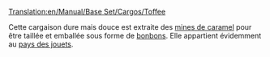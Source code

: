 [[Translation:en/Manual/Base Set/Cargos/Toffee]]

{{fr/Manual/Base Set/Cargos/Cargaison|nom=Caramel
|image=en/Manual/Base Set/ToffeeQuarry.png
|produit=[[fr/Manual/Base Set/Industries/Carrière de caramel|Carrière de caramel]]
|accepté=[[fr/Manual/Base Set/Industries/Usine de bonbons|Usine de bonbons]]
}}

Cette cargaison dure mais douce est extraite des [[fr/Mine de caramel|mines de caramel]] pour être taillée et emballée sous forme de [[fr/Manual/Base Set/Cargos/Bonbon|bonbons]]. Elle appartient évidemment au [[fr/Manual/Climat#pays-des-jouets|pays des jouets]].